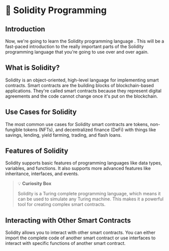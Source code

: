 # 📝 Solidity Programming

## Introduction

Now, we're going to learn the Solidity programming language . This will be a fast-paced introduction to the really important parts of the Solidity programming language that you're going to use over and over again.

## What is Solidity?

Solidity is an object-oriented, high-level language for implementing smart contracts. Smart contracts are the building blocks of blockchain-based applications. They're called smart contracts because they represent digital agreements and the code cannot change once it's put on the blockchain.

## Use Cases for Solidity

The most common use cases for Solidity smart contracts are tokens, non-fungible tokens (NFTs), and decentralized finance (DeFi) with things like savings, lending, yield farming, trading, and flash loans.

## Features of Solidity

Solidity supports basic features of programming languages like data types, variables, and functions. It also supports more advanced features like inheritance, interfaces, and events.

> 💡 **Curiosity Box**
>
> Solidity is a Turing complete programming language, which means it can be used to simulate any Turing machine. This makes it a powerful tool for creating complex smart contracts.

## Interacting with Other Smart Contracts

Solidity allows you to interact with other smart contracts. You can either import the complete code of another smart contract or use interfaces to interact with specific functions of another smart contract.

